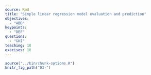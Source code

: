 ---
source: Rmd
title: "Simple linear regression model evaluation and prediction"
objectives:
  - "ABD"
keypoints:
  - "DEF"
questions:
  - "GHI"
teaching: 10
execises: 10
---

```{r, include=FALSE}
source("../bin/chunk-options.R")
knitr_fig_path("03-")
```
